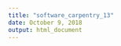 ```yaml
---
title: "software_carpentry_13"
date: October 9, 2018
output: html_document
---
```




























